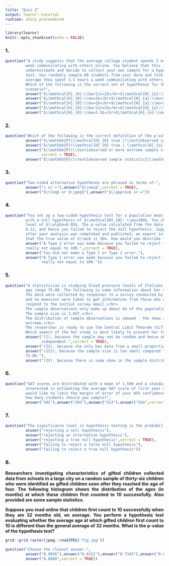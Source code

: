 ```yaml
---
title: "Quiz 2"
output: learnr::tutorial
runtime: shiny_prerendered
---
```


```r
library(learnr)
knitr::opts_chunk$set(echo = FALSE)
```
<style>body{text-align: justify}</style>
### 1.

```r
question("A study suggests that the average college student spends 2 hours per 
         week communicating with others online. You believe that this is an 
         underestimate and decide to collect your own sample for a hypothesis 
         test. You randomly sample 60 students from your dorm and find that on 
         average they spent 3.5 hours a week communicating with others online. 
         Which of the following is the correct set of hypotheses for this 
         scenario?",
         answer("$\\mathcal{H}_{0}:\\bar{x}=2$</br>$\\mathcal{H}_{a}:\\bar{x}<2$"),
         answer("$\\mathcal{H}_{0}:\\mu=2$</br>$\\mathcal{H}_{a}:\\mu<2$"),
         answer("$\\mathcal{H}_{0}:\\mu=2$</br>$\\mathcal{H}_{a}:\\mu>2$",correct = TRUE),
         answer("$\\mathcal{H}_{0}:\\bar{x}=2$</br>$\\mathcal{H}_{a}:\\bar{x}>2$"),
         answer("$\\mathcal{H}_{0}:\\mu=3.5$</br>$\\mathcal{H}_{a}:\\mu<3.5$"))
```

### 2.

```r
question("Which of the following is the correct definition of the p-value?",
         answer("$\\mathbb{P}(\\mathcal{H}_{0} true |\\text{observed sample statistic})$"),
         answer("$\\mathbb{P}(\\mathcal{H}_{0} true | \\mathcal{H}_{a} false)$"),
         answer("$\\mathbb{P}(\\text{observed or more extreme sample statistic}|\\mathcal{H}_{0} true)$",
                correct = TRUE),
         answer("$\\mathbb{P}(\\text{observed sample statistic}|\\mathcal{H}_{0} true)$"))
```

### 3.

```r
question("Two-sided alternative hypotheses are phrased in terms of:",
         answer("< or >"),answer("$\\neq$",correct = TRUE),
         answer("$\\leq$ or $\\geq$"),answer("$\\approx$ or ="))
```

### 4.

```r
question("You set up a two-sided hypothesis test for a population mean $\\mu$ 
         with a null hypothesis of $\\mathcal{H}_{0}: \\mu=100$. You chose a significance 
         level of $\\alpha=0.05$. The p-value calculated from the data is 
         0.12, and hence you failed to reject the null hypothesis. Suppose that 
         after your analysis was completed and published, an expert informed you 
         that the true value of $\\mu$ is 104. How would you describe the result of your analysis?",
         answer("A Type 2 error was made because you failed to reject the null hypothesis but $\\mu$ is
         really not equal to 100.",correct = TRUE),
         answer("You did not make a Type 1 or Type 2 error."),
         answer("A Type 1 error was made because you failed to reject the null hypothesis but $\\mu$ is
                really not equal to 100."))
```

### 5.

```r
question("A statistician is studying blood pressure levels of Italians in the 
         age range 75-80. The following is some information about her study:
         The data were collected by responses to a survey conducted by email, 
         and no measures were taken to get information from those who did not 
         respond to the initial survey email.</br>
         The sample observations only make up about 4% of the population.
         The sample size is 2,047.</br>
         The distribution of sample observations is skewed - the skew is easy to see, although not very 
         extreme.</br>
         The researcher is ready to use the Central Limit Theorem (CLT) in the main part of her analysis.
         Which aspect of the her study is most likely to prevent her from using the CLT?",
         answer("(I), because the sample may not be random and hence observations may not be 
                independent.",correct = TRUE),
         answer("(II), because she only has data from a small proportion of the whole population."),
         answer("(III), because the sample size is too small compared to all Italians in the age range 
         75-80."),
         answer("(IV), because there is some skew in the sample distribution."))
```

### 6.

```r
question("SAT scores are distributed with a mean of 1,500 and a standard deviation of 300. You are
         interested in estimating the average SAT score of first year students at your college. If you 
         would like to limit the margin of error of your 95% confidence interval to 25 points, at least 
         how many students should you sample?",
         answer("392"),answer("393"),answer("553"),answer("554",correct = TRUE),answer("13,830"))
```

### 7.

```r
question("The significance level in hypothesis testing is the probability of",
         answer("rejecting a null hypothesis"),
         answer("rejecting an alternative hypothesis"),
         answer("rejecting a true null hypothesis",correct = TRUE),
         answer("failing to reject a false null hypothesis"),
         answer("failing to reject a true null hypothesis"))
```

### 8.

<b>Researchers investigating characteristics of gifted children 
collected data from schools in a large city on a random sample of 
thirty-six children who were identified as gifted children soon after 
they reached the age of four. The following histogram shows the 
distribution of the ages (in months) at which these children first 
counted to 10 successfully. Also provided are some sample statistics.

Suppose you read online that children first count to 10 successfully when they 
are 32 months old, on average. You perform a hypothesis test evaluating 
whether the average age at which gifted children first count to 10 is 
different than the general average of 32 months. What is the p-value of 
the hypothesis test?</b>
```r
grid::grid.raster(jpeg::readJPEG('fig.jpg'))
```
```r
question("Choose the closest answer.",
         answer("0.9656"),answer("0.9312"),answer("0.7183"),answer("0.0344"),
         answer("0.0688",correct = TRUE))
```